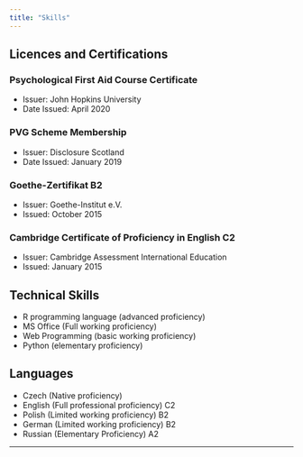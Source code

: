 ```yaml
---
title: "Skills"
---
```


## Licences and Certifications

### Psychological First Aid Course Certificate
* Issuer: John Hopkins University
* Date Issued: April 2020

### PVG Scheme Membership
* Issuer: Disclosure Scotland
* Date Issued: January 2019

### Goethe-Zertifikat B2
* Issuer: Goethe-Institut e.V.
* Issued: October 2015

### Cambridge Certificate of Proficiency in English C2
* Issuer: Cambridge Assessment International Education
* Issued: January 2015

## Technical Skills

* R programming language (advanced proficiency)
* MS Office (Full working proficiency)
* Web Programming (basic working proficiency)
* Python (elementary proficiency)

## Languages

* Czech (Native proficiency)
* English (Full professional proficiency) C2
* Polish (Limited working proficiency) B2
* German (Limited working proficiency) B2
* Russian (Elementary Proficiency) A2

***
